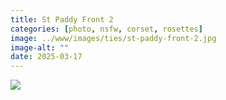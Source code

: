 ```yaml
---
title: St Paddy Front 2
categories: [photo, nsfw, corset, rosettes]
image: ../www/images/ties/st-paddy-front-2.jpg
image-alt: ""
date: 2025-03-17
---
```



![](../www/images/ties/st-paddy-front-2.jpg)

